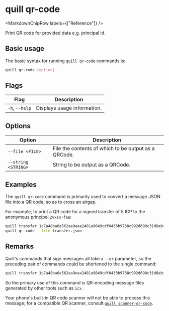 
# quill qr-code

<MarkdownChipRow labels={["Reference"]} />

Print QR code for provided data e.g. principal id.

## Basic usage

The basic syntax for running `quill qr-code` commands is:

``` bash
quill qr-code [option]
```

## Flags

| Flag           | Description                 |
|----------------|-----------------------------|
| `-h`, `--help` | Displays usage information. |

## Options

| Option              | Description                                          |
|---------------------|------------------------------------------------------|
| `--file <FILE>`     | File the contents of which to be output as a QRCode. |
| `--string <STRING>` | String to be output as a QRCode.                     |

## Examples

The `quill qr-code` command is primarily used to convert a message JSON file into a QR code, so as to cross an airgap.

For example, to print a QR code for a signed transfer of 5 ICP to the anonymous principal `2vxsx-fae`:

```sh
quill transfer 1c7a48ba6a562aa9eaa2481a9049cdf0433b9738c992d698c31d8abf89cadc79 --amount 5 > transfer.json
quill qr-code --file transfer.json
```

## Remarks

Quill's commands that sign messages all take a `--qr` parameter, so the preceding pair of commands could be shortened to the single command:

```sh
quill transfer 1c7a48ba6a562aa9eaa2481a9049cdf0433b9738c992d698c31d8abf89cadc79 --amount 5 --qr
```

So the primary use of this command is QR-encoding message files generated by other tools such as `icx`.

Your phone's built-in QR code scanner will not be able to process this message; for a compatible QR scanner, consult [`quill scanner-qr-code`].

[`quill scanner-qr-code`]: quill-scanner-qr-code.mdx
